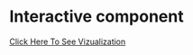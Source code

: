 # Interactive component




[Click Here To See Vizualization](https://vizhub.com/ss16318/6616a87ab9804c019508afacd8e4e0ca?edit=files)
